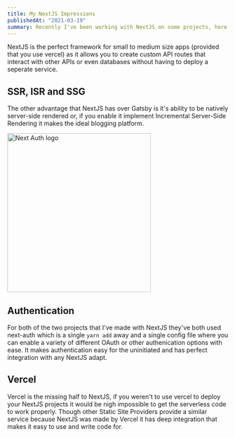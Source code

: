 ```yaml
---
title: My NextJS Impressions
publishedAt: "2021-03-19"
summary: Recently I've been working with NextJS on some projects, here's what I think.
---
```


NextJS is the perfect framework for small to medium size apps (provided that you use vercel) as it allows you to create custom API routes that interact with other APIs or even databases without having to deploy a seperate service.

## SSR, ISR and SSG

The other advantage that NextJS has over Gatsby is it's ability to be natively server-side rendered or, if you enable it implement Incremental Server-Side Rendering it makes the ideal blogging platform.

<Image
  src="/images/my-nextjs-impressions/logo-sm.png"
  width="327"
  height="361"
  alt="Next Auth logo"
/>

## Authentication

For both of the two projects that I've made with NextJS they've both used next-auth which is a single `yarn add` away and a single config file where you can enable a variety of different OAuth or other authenication options with ease. It makes authentication easy for the uninitiated and has perfect integration with any NextJS adapt.

## Vercel

Vercel is the missing half to NextJS, if you weren't to use vercel to deploy your NextJS projects it would be nigh impossible to get the serverless code to work properly. Though other Static Site Providers provide a similar service because NextJS was made by Vercel it has deep integration that makes it easy to use and write code for.

